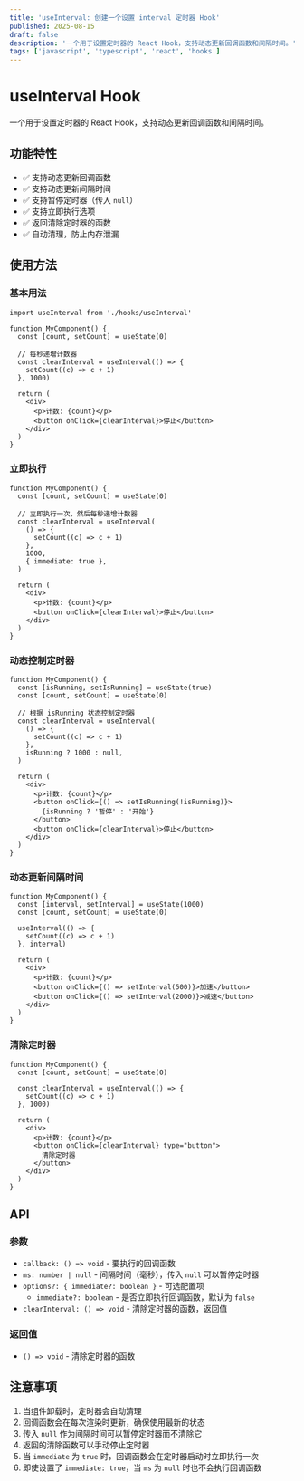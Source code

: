 ```yaml
---
title: 'useInterval: 创建一个设置 interval 定时器 Hook'
published: 2025-08-15
draft: false
description: '一个用于设置定时器的 React Hook，支持动态更新回调函数和间隔时间。'
tags: ['javascript', 'typescript', 'react', 'hooks']
---
```



# useInterval Hook

一个用于设置定时器的 React Hook，支持动态更新回调函数和间隔时间。

## 功能特性

- ✅ 支持动态更新回调函数
- ✅ 支持动态更新间隔时间
- ✅ 支持暂停定时器（传入 `null`）
- ✅ 支持立即执行选项
- ✅ 返回清除定时器的函数
- ✅ 自动清理，防止内存泄漏

## 使用方法

### 基本用法

<BaseIntervalDemo client:only />

```tsx
import useInterval from './hooks/useInterval'

function MyComponent() {
  const [count, setCount] = useState(0)

  // 每秒递增计数器
  const clearInterval = useInterval(() => {
    setCount((c) => c + 1)
  }, 1000)

  return (
    <div>
      <p>计数: {count}</p>
      <button onClick={clearInterval}>停止</button>
    </div>
  )
}
```

### 立即执行

<ImmediateIntervalDemo client:only />

```tsx
function MyComponent() {
  const [count, setCount] = useState(0)

  // 立即执行一次，然后每秒递增计数器
  const clearInterval = useInterval(
    () => {
      setCount((c) => c + 1)
    },
    1000,
    { immediate: true },
  )

  return (
    <div>
      <p>计数: {count}</p>
      <button onClick={clearInterval}>停止</button>
    </div>
  )
}
```

### 动态控制定时器

<DynamicControlIntervalDemo client:only />

```tsx
function MyComponent() {
  const [isRunning, setIsRunning] = useState(true)
  const [count, setCount] = useState(0)

  // 根据 isRunning 状态控制定时器
  const clearInterval = useInterval(
    () => {
      setCount((c) => c + 1)
    },
    isRunning ? 1000 : null,
  )

  return (
    <div>
      <p>计数: {count}</p>
      <button onClick={() => setIsRunning(!isRunning)}>
        {isRunning ? '暂停' : '开始'}
      </button>
      <button onClick={clearInterval}>停止</button>
    </div>
  )
}
```

### 动态更新间隔时间

<DynamicUpdateIntervalDemo client:only />

```tsx
function MyComponent() {
  const [interval, setInterval] = useState(1000)
  const [count, setCount] = useState(0)

  useInterval(() => {
    setCount((c) => c + 1)
  }, interval)

  return (
    <div>
      <p>计数: {count}</p>
      <button onClick={() => setInterval(500)}>加速</button>
      <button onClick={() => setInterval(2000)}>减速</button>
    </div>
  )
}
```

### 清除定时器

<ClearIntervalDemo client:only />

```tsx
function MyComponent() {
  const [count, setCount] = useState(0)

  const clearInterval = useInterval(() => {
    setCount((c) => c + 1)
  }, 1000)

  return (
    <div>
      <p>计数: {count}</p>
      <button onClick={clearInterval} type="button">
        清除定时器
      </button>
    </div>
  )
}
```

## API

### 参数

- `callback: () => void` - 要执行的回调函数
- `ms: number | null` - 间隔时间（毫秒），传入 `null` 可以暂停定时器
- `options?: { immediate?: boolean }` - 可选配置项
  - `immediate?: boolean` - 是否立即执行回调函数，默认为 `false`
- `clearInterval: () => void` - 清除定时器的函数，返回值

### 返回值

- `() => void` - 清除定时器的函数

## 注意事项

1. 当组件卸载时，定时器会自动清理
2. 回调函数会在每次渲染时更新，确保使用最新的状态
3. 传入 `null` 作为间隔时间可以暂停定时器而不清除它
4. 返回的清除函数可以手动停止定时器
5. 当 `immediate` 为 `true` 时，回调函数会在定时器启动时立即执行一次
6. 即使设置了 `immediate: true`，当 `ms` 为 `null` 时也不会执行回调函数
